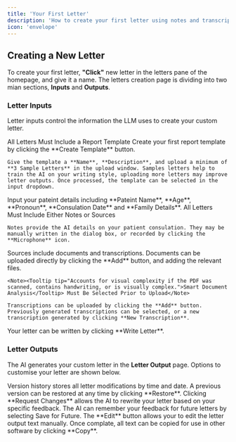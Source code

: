 ```yaml
---
title: 'Your First Letter'
description: 'How to create your first letter using notes and transcriptions.'
icon: 'envelope'
---
```


## Creating a New Letter
To create your first letter, **"Click"** new letter in the letters pane of the homepage, and give it a name. The letters creation page is dividing into two mian sections, **Inputs** and **Outputs**.

### Letter Inputs
Letter inputs control the information the LLM uses to create your custom letter.

<Steps>
  <Step title="Report Template">
  <Note>All Letters Must Include a <Tooltip tip="Report templates allow the AI to learn your writing style and write reports that are structured to sound like you.">Report Template</Tooltip></Note>
    Create your first report template by clicking the **Create Template** button.

    Give the template a **Name**, **Description**, and upload a minimum of **3 Sample Letters** in the upload window. Samples letters help to train the AI on your writing style, uploading more letters may improve letter outputs. Once processed, the template can be selected in the input dropdown.
  </Step>
  <Step title="Patient Details">
    Input your pateint details including **Pateint Name**, **Age**, **Pronoun**, **Consulation Date** and **Family Details**.
  </Step>
  <Step title="Notes">
    <Note>All Letters Must Include Either Notes or Sources</Note>

    Notes provide the AI details on your patient consulation. They may be manually written in the dialog box, or recorded by clicking the **Microphone** icon.
  </Step>
  <Step title="Sources">
    Sources include <Tooltip tip="Documents include prewritten patient information such as handwritten notes and digital PDFs">documents</Tooltip> and <Tooltip tip="Patient information transcribed from previous audio recordings">transcriptions</Tooltip>. Documents can be uploaded directly by clicking the **Add** button, and adding the relevant files.

    <Note><Tooltip tip="Accounts for visual complexity if the PDF was scanned, contains handwriting, or is visually complex.">Smart Document Analysis</Tooltip> Must Be Selected Prior to Upload</Note>

    Transcriptions can be uploaded by clicking the **Add** button. Previously generated transcriptions can be selected, or a new transcription generated by clicking **New Transcription**.

  </Step>
  <Step title="Writing Your Letter">
  Your letter can be written by clicking **Write Letter**.
  </Step>
</Steps>


### Letter Outputs
The AI generates your custom letter in the **Letter Output** page. Options to customise your letter are shown below.

<AccordionGroup>
  <Accordion title="Version History" icon="clock">
    Version history stores all letter modifications by time and date. A previous version can be restored at any time by clicking **Restore**.
  </Accordion>

  <Accordion title="Requesting Changes" icon="pencil">
    Clicking **Request Changes** allows the AI to rewrite your letter based on your specific feedback. The AI can remember your feedback for future letters by selecting <Tooltip tip="Your requested change will be used when writing future letters">Save for Future</Tooltip>.
  </Accordion>

  <Accordion title="Editing and Exporting Your Letter" icon="paper-plane">
    The **Edit** button allows your to edit the letter output text manually. Once complate, all text can be copied for use in other software by clicking **Copy**. 
  </Accordion>
</AccordionGroup>


